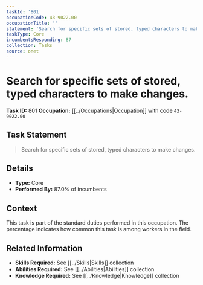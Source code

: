 ```yaml
---
taskId: '801'
occupationCode: 43-9022.00
occupationTitle: ''
statement: 'Search for specific sets of stored, typed characters to make changes.'
taskType: Core
incumbentsResponding: 87
collection: Tasks
source: onet
---
```

# Search for specific sets of stored, typed characters to make changes.

**Task ID:** 801
**Occupation:** [[../Occupations|Occupation]] with code `43-9022.00`

## Task Statement

> Search for specific sets of stored, typed characters to make changes.

## Details

- **Type:** Core
- **Performed By:** 87.0% of incumbents

## Context

This task is part of the standard duties performed in this occupation. The percentage indicates how common this task is among workers in the field.

## Related Information

- **Skills Required:** See [[../Skills|Skills]] collection
- **Abilities Required:** See [[../Abilities|Abilities]] collection
- **Knowledge Required:** See [[../Knowledge|Knowledge]] collection
